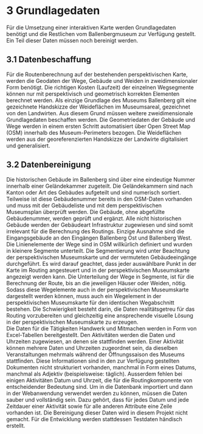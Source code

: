 # 3	Grundlagedaten
Für die Umsetzung einer interaktiven Karte werden Grundlagedaten benötigt und die Restlichen vom Ballenbergmuseum zur Verfügung gestellt. Ein Teil dieser Daten müssen noch bereinigt werden.  

## 3.1	Datenbeschaffung
Für die Routenberechnung auf der bestehenden perspektivischen Karte, werden die Geodaten der Wege, Gebäude und Weiden in zweidimensionaler Form benötigt. Die richtigen Kosten (Laufzeit) der einzelnen Wegsegmente können nur mit perspektivisch und geometrisch korrekten Elementen berechnet werden. Als einzige Grundlage des Museums Ballenberg gilt eine gezeichnete Handskizze der Weideflächen im Museumsareal, gezeichnet von den Landwirten. Aus diesem Grund müssen weitere zweidimensionale Grundlagedaten beschaffen werden. Die Geometriedaten der Gebäude und Wege werden in einem ersten Schritt automatisiert über Open Street Map (OSM) innerhalb des Museum-Perimeters bezogen. Die Weideflächen werden aus der georeferenzierten Handskizze der Landwirte digitalisiert und generalisiert.

## 3.2	Datenbereinigung
Die historischen Gebäude im Ballenberg sind über eine eindeutige Nummer innerhalb einer Geländekammer zugeteilt. Die Geländekammern sind nach Kanton oder Art des Gebäudes aufgeteilt und sind numerisch sortiert. Teilweise ist diese Gebäudenummer bereits in den OSM-Daten vorhanden und muss mit der Gebäudeliste und mit dem perspektivischen Museumsplan überprüft werden. Die Gebäude, ohne abgefüllte Gebäudenummer, werden geprüft und ergänzt. Alle nicht historischen Gebäude werden der Gebäudeart Infrastruktur zugewiesen und sind somit irrelevant für die Berechnung des Routings. Einzige Ausnahme sind die Eingangsgebäude an den Eingängen Ballenberg Ost und Ballenberg West.  
Die Linienelemente der Wege sind in OSM willkürlich definiert und wurden in kleinere Segmente unterteilt. Die Segmentierung wird unter Beachtung der perspektivischen Museumskarte und der vermuteten Gebäudeeingänge durchgeführt. Es wird darauf geachtet, dass jeder auswählbare Punkt in der Karte im Routing angesteuert und in der perspektivischen Museumskarte angezeigt werden kann. Die Unterteilung der Wege in Segmente, ist für die Berechnung der Route, bis an die jeweiligen Häuser oder Weiden, nötig. Sodass diese Wegelemente auch in der perspektivischen Museumskarte dargestellt werden können, muss auch ein Wegelement in der perspektivischen Museumskarte für den identischen Wegabschnitt bestehen. Die Schwierigkeit besteht darin, die Daten realitätsgetreu für das Routing vorzubereiten und gleichzeitig eine ansprechende visuelle Lösung in der perspektivischen Museumskarte zu erzeugen.  
Die Daten für die Tätigkeiten Handwerk und Mitmachen werden in Form von Excel-Tabellen bereitgestellt. Den Aktivitäten werden die Daten und Uhrzeiten zugewiesen, an denen sie stattfinden werden. Einer Aktivität können mehrere Daten und Uhrzeiten zugeordnet sein, da dieselben Veranstaltungen mehrmals während der Öffnungssaison des Museums stattfinden. Diese Informationen sind in den zur Verfügung gestellten Dokumenten nicht strukturiert vorhanden, manchmal in Form eines Datums, manchmal als Adjektiv (beispielsweise: täglich). Ausserdem fehlen bei einigen Aktivitäten Datum und Uhrzeit, die für die Routingkomponente von entscheidender Bedeutung sind. Um in die Datenbank importiert und dann in der Webanwendung verwendet werden zu können, müssen die Daten sauber und vollständig sein. Dazu gehört, dass für jedes Datum und jede Zeitdauer einer Aktivität sowie für alle anderen Attribute eine Zeile vorhanden ist. Die Bereinigung dieser Daten wird in diesem Projekt nicht gemacht. Für die Entwicklung werden stattdessen Testdaten händisch erstellt.  